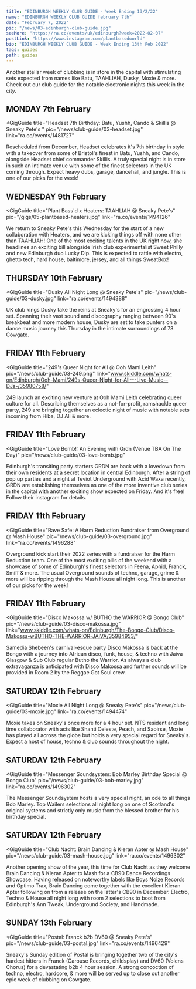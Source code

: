 ---
title: "EDINBURGH WEEKLY CLUB GUIDE - Week Ending 13/2/22"
name: "EDINBURGH WEEKLY CLUB GUIDE february 7th"
date: "February 7, 2022"
pic: "/news/03-edinburgh-club-guide.jpg"
seeMore: "https://ra.co/events/uk/edinburgh?week=2022-02-07"
postLink: "https://www.instagram.com/plantbassdworld"
bio: "EDINBURGH WEEKLY CLUB GUIDE - Week Ending 13th Feb 2022"
tags: guides
path: guides
---

Another stellar week of clubbing is in store in the capital with stimulating sets expected from names like Batu, TAAHLIAH, Dusky, Moxie & more. Check out our club guide for the notable electronic nights this week in the city.

## MONDAY 7th February

<GigGuide
  title="Headset 7th Birthday: Batu, Yushh, Cando & Skillis @ Sneaky Pete's
"
  pic="/news/club-guide/03-headset.jpg"
  link="ra.co/events/1481727"
>
  Rescheduled from December, Headset celebrates it's 7th birthday in style with a takeover from some
  of Bristol's finest in Batu, Yushh, and Cando, alongside Headset chief commander Skillis. A truly
  special night is in store in such an intimate venue with some of the finest selectors in the UK
  coming through. Expect heavy dubs, garage, dancehall, and jungle. This is one of our picks for the
  week!
</GigGuide>

## WEDNESDAY 9th February

<GigGuide
  title="Plant Bass'd x Heaters: TAAHLIAH @ Sneaky Pete's"
  pic="/gigs/05-plantbassd-heaters.jpg"
  link="ra.co/events/1494126"
>
  We return to Sneaky Pete's this Wednesday for the start of a new collaboration with Heaters, and
  we are kicking things off with none other than TAAHLIAH! One of the most exciting talents in the
  UK right now, she headlines an exciting bill alongside Irish club experimentalist Sweet Philly and
  new Edinburgh duo Lucky Dip. This is expected to rattle with electro, ghetto tech, hard house,
  baltimore, jersey, and all things SweatBox!
</GigGuide>

## THURSDAY 10th February

<GigGuide
  title="Dusky All Night Long @ Sneaky Pete's"
  pic="/news/club-guide/03-dusky.jpg"
  link="ra.co/events/1494388"
>
  UK club kings Dusky take the reins at Sneaky's for an engrossing 4 hour set. Spanning their vast
  sound and discography ranging between 90's breakbeat and more modern house, Dusky are set to take
  punters on a dance music journey this Thursday in the intimate surroundings of 73 Cowgate.
</GigGuide>

## FRIDAY 11th February

<GigGuide
  title="249's Queer Night for All @ Ooh Mami Leith"
  pic="/news/club-guide/03-249.png"
  link="www.skiddle.com/whats-on/Edinburgh/Ooh-Mami/249s-Queer-Night-for-All---Live-Music--DJs-/35980758/"
>
  249 launch an exciting new venture at Ooh Mami Leith celebrating queer culture for all. Describing
  themselves as a not-for-profit, ramshackle queer party, 249 are bringing together an eclectic
  night of music with notable sets incoming from Hiba, DJ Ali & more.
</GigGuide>

## FRIDAY 11th February

<GigGuide
  title="Love Bomb!: An Evening with Grdn (Venue TBA On The Day)"
  pic="/news/club-guide/03-love-bomb.jpg"
>
  Edinburgh's transiting party starters GRDN are back with a lovedown from their own residents at a
  secret location in central Edinburgh. After a string of pop up parties and a night at Teviot
  Underground with Acid Waxa recently, GRDN are establishing themselves as one of the more inventive
  club series in the capital with another exciting show expected on Friday. And it's free! Follow
  their instagram for details.
</GigGuide>

## FRIDAY 11th February

<GigGuide
  title="Rave Safe: A Harm Reduction Fundraiser from Overground @ Mash House"
  pic="/news/club-guide/03-overground.jpg"
  link="ra.co/events/1496288"
>
  Overground kick start their 2022 series with a fundraiser for the Harm Reduction team. One of the
  most exciting bills of the weekend with a showcase of some of Edinburgh's finest selectors in
  Feena, Aphid, Franck, Smiff & more. The usual Overground sounds of techno, garage, grime & more
  will be ripping through the Mash House all night long. This is another of our picks for the week!
</GigGuide>

## FRIDAY 11th February

<GigGuide
  title="Disco Makossa w/ BUTHO the WARRIOR @ Bongo Club"
  pic="/news/club-guide/03-disco-makossa.jpg"
  link="www.skiddle.com/whats-on/Edinburgh/The-Bongo-Club/Disco-Makossa-wBUTHO-THE-WARRIOR-JAIVA/35984953/"
>
  Samedia Shebeen's carnival-esque party Disco Makossa is back at the Bongo with a journey into
  African disco, funk, house, & techno with Jaiva Glasgow & Sub Club regular Butho the Warrior. As
  always a club extravaganza is anticipated with Disco Makossa and further sounds will be provided
  in Room 2 by the Reggae Got Soul crew.
</GigGuide>

## SATURDAY 12th February

<GigGuide
  title="Moxie All Night Long @ Sneaky Pete's"
  pic="/news/club-guide/03-moxie.jpg"
  link="ra.co/events/1494474"
>
  Moxie takes on Sneaky's once more for a 4 hour set. NTS resident and long time collaborator with
  acts like Shanti Celeste, Peach, and Saoirse, Moxie has played all across the globe but holds a
  very special regard for Sneaky's. Expect a host of house, techno & club sounds throughout the
  night.
</GigGuide>

## SATURDAY 12th February

<GigGuide
  title="Messenger Soundsystem: Bob Marley Birthday Special @ Bongo Club"
  pic="/news/club-guide/03-bob-marley.jpg"
  link="ra.co/events/1496302"
>
  The Messenger Soundsystem hosts a very special night, an ode to all things Bob Marley. Top Wailers
  selections all night long on one of Scotland's original systems and strictly only music from the
  blessed brother for his birthday special.
</GigGuide>

## SATURDAY 12th February

<GigGuide
  title="Club Nacht: Brain Dancing & Kieran Apter @ Mash House"
  pic="/news/club-guide/03-mash-house.jpg"
  link="ra.co/events/1496302"
>
  Another opening show of the year, this time for Club Nacht as they welcome Brain Dancing & Kieran
  Apter to Mash for a CB90 Dance Recordings Showcase. Having released on noteworthy labels like Boys
  Noize Records and Optimo Trax, Brain Dancing come together with the excellent Kieran Apter
  following on from a release on the latter's CB90 in December. Electro, Techno & House all night
  long with room 2 selections to boot from Edinburgh's Ann Tweak, Underground Society, and Handmade.
</GigGuide>

## SUNDAY 13th February

<GigGuide
  title="Postal: Franck b2b DV60 @ Sneaky Pete's"
  pic="/news/club-guide/03-postal.jpg"
  link="ra.co/events/1496429"
>
  Sneaky's Sunday edition of Postal is bringing together two of the city's hardest hitters in Franck
  (Carouse Records, childsplay) and DV60 (Volens Chorus) for a devastating b2b 4 hour session. A
  strong concoction of techno, electro, hardcore, & more will be served up to close out another epic
  week of clubbing on Cowgate.
</GigGuide>
